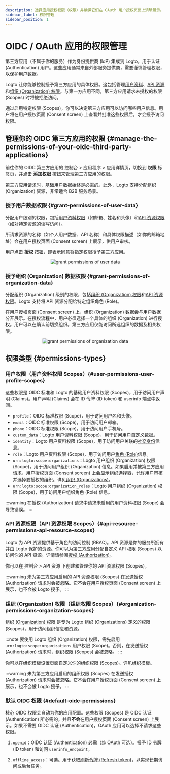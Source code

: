 ```yaml
---
description: 选择应用授权权限（权限）并确保它们在 OAuth 用户授权页面上清晰展示。
sidebar_label: 权限管理
sidebar_position: 1
---
```


# OIDC / OAuth 应用的权限管理

第三方应用（不属于你的服务）作为身份提供商 (IdP) 集成到 Logto，用于认证 (Authentication) 用户。这些应用通常来自外部服务提供商，需要谨慎管理权限，以保护用户数据。

Logto 让你能够控制授予第三方应用的具体权限。这包括管理[用户资料](#user-permissions-user-profile-scopes)、[API 资源](#api-resource-permissions-api-resource-scopes)和[组织 (Organization) 权限](#organization-permissions-organization-scopes)。与第一方应用不同，第三方应用请求未授权的权限 (Scopes) 时将被拒绝访问。

通过启用特定权限 (Scopes)，你可以决定第三方应用可以访问哪些用户信息。用户将在用户授权页面 (Consent screen) 上查看并批准这些权限后，才会授予访问权限。

## 管理你的 OIDC 第三方应用的权限 \{#manage-the-permissions-of-your-oidc-third-party-applications}

前往你的 OIDC 第三方应用的 <CloudLink to="/applications">控制台 > 应用程序 > 应用详情页</CloudLink>，切换到 **权限** 标签页，并点击 **添加权限** 按钮来管理第三方应用的权限。

第三方应用请求时，基础用户数据始终是必需的。此外，Logto 支持分配组织 (Organization) 资源，非常适合 B2B 服务场景。

### 授予用户数据权限 \{#grant-permissions-of-user-data}

分配用户级别的权限，包括[用户资料权限](#user-permissions-user-profile-scopes)（如邮箱、姓名和头像）和[API 资源权限](#api-resource-permissions-api-resource-scopes)（如对特定资源的读写访问）。

所请求资源的名称（如个人用户数据、API 名称）和具体权限描述（如你的邮箱地址）会在用户授权页面 (Consent screen) 上展示，供用户审核。

用户点击 **授权** 按钮，即表示同意将指定权限授予第三方应用。

<center>
  <img src="/img/assets/grant-permissions-of-user-data.webp" alt="grant permissions of user data" />
</center>

### 授予组织 (Organization) 数据权限 \{#grant-permissions-of-organization-data}

分配组织 (Organization) 级别的权限，包括[组织 (Organization) 权限](#organization-permissions-organization-scopes)和[API 资源权限](#api-resource-permissions-api-resource-scopes)。Logto 支持将 API 资源分配给特定组织角色 (Role)。

在用户授权页面 (Consent screen) 上，组织 (Organization) 数据会与用户数据分开展示。在授权流程中，用户必须选择一个具体的组织 (Organization) 进行授权。用户可以在确认前切换组织。第三方应用仅能访问所选组织的数据及相关权限。

<center>
  <img
    src="/img/assets/grant-permissions-of-organization-data.webp"
    alt="grant permissions of organization data"
  />
</center>

## 权限类型 \{#permissions-types}

### 用户权限（用户资料权限 Scopes）\{#user-permissions-user-profile-scopes}

这些权限是 OIDC 标准和 Logto 的基础用户资料权限 (Scopes)，用于访问用户声明 (Claims)。用户声明 (Claims) 会在 ID 令牌 (ID token) 和 userinfo 端点中返回。

- `profile`：OIDC 标准权限 (Scope)，用于访问用户名和头像。
- `email`：OIDC 标准权限 (Scope)，用于访问用户邮箱。
- `phone`：OIDC 标准权限 (Scope)，用于访问用户手机号。
- `custom_data`：Logto 用户资料权限 (Scope)，用于访问[用户自定义数据](/user-management/user-data/#custom-data)。
- `identity`：Logto 用户资料权限 (Scope)，用于访问用户关联的[社交身份](/user-management/user-data/#social-identities)信息。
- `role`：Logto 用户资料权限 (Scope)，用于访问用户[角色 (Role)](/authorization/role-based-access-control)信息。
- `urn:logto:scope:organizations`：Logto 用户组织 (Organization) 权限 (Scope)，用于访问用户组织 (Organization) 信息。如果启用并被第三方应用请求，用户授权页面 (Consent screen) 上会显示组织选择器，允许用户审核并选择要授权的组织。详见[组织 (Organizations)](/organizations)。
- `urn:logto:scope:organization_roles`：Logto 用户组织 (Organization) 权限 (Scope)，用于访问用户组织角色 (Role) 信息。

:::warning
在授权 (Authorization) 请求中请求未启用的用户资料权限 (Scope) 会导致错误。
:::

### API 资源权限（API 资源权限 Scopes）\{#api-resource-permissions-api-resource-scopes}

Logto 为 API 资源提供基于角色的访问控制 (RBAC)。API 资源是你的服务所拥有并由 Logto 保护的资源。你可以为第三方应用分配自定义 API 权限 (Scopes) 以访问你的 API 资源。详情请参阅[授权 (Authorization)](/authorization)。

你可以在 <CloudLink to="/api-resources">控制台 > API 资源</CloudLink> 下创建和管理你的 API 资源权限 (Scopes)。

:::warning
未为第三方应用启用的 API 资源权限 (Scopes) 在发送授权 (Authorization) 请求时会被忽略。它不会在用户授权页面 (Consent screen) 上展示，也不会被 Logto 授予。
:::

### 组织 (Organization) 权限（组织权限 Scopes）\{#organization-permissions-organization-scopes}

[组织 (Organization) 权限](/authorization/organization-template) 是专为 Logto 组织 (Organizations) 定义的权限 (Scopes)，用于访问组织信息和资源。

:::note
要使用 Logto 组织 (Organization) 权限，需先启用 `urn:logto:scope:organizations` 用户权限 (Scope)。否则，在发送授权 (Authorization) 请求时，组织权限 (Scopes) 会被忽略。
:::

你可以在组织模板设置页面自定义你的组织权限 (Scopes)。详见[组织模板](/authorization/organization-template)。

:::warning
未为第三方应用启用的组织权限 (Scopes) 在发送授权 (Authorization) 请求时会被忽略。它不会在用户授权页面 (Consent screen) 上展示，也不会被 Logto 授予。
:::

### 默认 OIDC 权限 \{#default-oidc-permissions}

核心 OIDC 权限会自动为你的应用配置。这些权限 (Scopes) 是 OIDC 认证 (Authentication) 所必需的，并且**不会**在用户授权页面 (Consent screen) 上展示。如果不需要 OIDC 认证 (Authentication)，OAuth 应用可以选择不请求这些权限。

1. `openid`：OIDC 认证 (Authentication) 必需（纯 OAuth 可选）。授予 ID 令牌 (ID token) 和访问 `userinfo_endpoint`。

2. `offline_access`：可选。用于获取[刷新令牌 (Refresh token)](/integrate-logto/application-data-structure#rotate-refresh-token)，以实现长期访问或后台任务。
